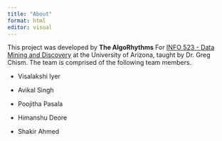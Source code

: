```yaml
---
title: "About"
format: html
editor: visual
---
```


This project was developed by **The AlgoRhythms** For [INFO 523 - Data Mining and Discovery](https://datamineaz.org/) at the University of Arizona, taught by Dr. Greg Chism. The team is comprised of the following team members.

-   Visalakshi Iyer

-   Avikal Singh

-   Poojitha Pasala

-   Himanshu Deore

-   Shakir Ahmed
